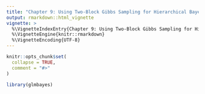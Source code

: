 ```yaml
---
title: "Chapter 9: Using Two-Block Gibbs Sampling for Hierarchical Bayesian Models: Part 1"
output: rmarkdown::html_vignette
vignette: >
  %\VignetteIndexEntry{Chapter 9: Using Two-Block Gibbs Sampling for Hierarchical Bayesian Models: Part 1}
  %\VignetteEngine{knitr::rmarkdown}
  %\VignetteEncoding{UTF-8}
---
```


```r
knitr::opts_chunk$set(
  collapse = TRUE,
  comment = "#>"
)
```

```r
library(glmbayes)
```
